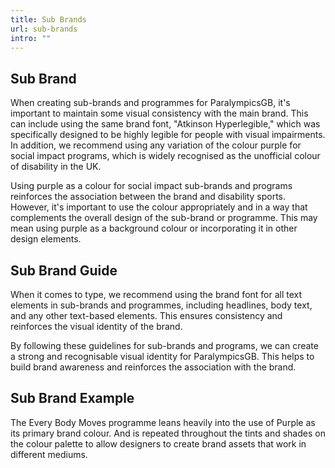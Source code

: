 ```yaml
---
title: Sub Brands
url: sub-brands
intro: ""
---
```




## Sub Brand

When creating sub-brands and programmes for ParalympicsGB, it's important to maintain some visual consistency with the main brand. This can include using the same brand font, "Atkinson Hyperlegible," which was specifically designed to be highly legible for people with visual impairments. In addition, we recommend using any variation of the colour purple for social impact programs, which is widely recognised as the unofficial colour of disability in the UK.

Using purple as a colour for social impact sub-brands and programs reinforces the association between the brand and disability sports. However, it's important to use the colour appropriately and in a way that complements the overall design of the sub-brand or programme. This may mean using purple as a background colour or incorporating it in other design elements.


## Sub Brand Guide

When it comes to type, we recommend using the brand font for all text elements in sub-brands and programmes, including headlines, body text, and any other text-based elements. This ensures consistency and reinforces the visual identity of the brand.

By following these guidelines for sub-brands and programs, we can create a strong and recognisable visual identity for  ParalympicsGB. This helps to build brand awareness and reinforces the association with the brand.

## Sub Brand Example

The Every Body Moves programme leans heavily into the use of Purple as its primary brand colour. And is repeated throughout the tints and shades on the colour palette to allow designers to create brand assets that work in different mediums.

<div class="frame">
    <Imag src={img1} alt="Every Body Moves Example." format="jpg" width={1200}/>
</div>

